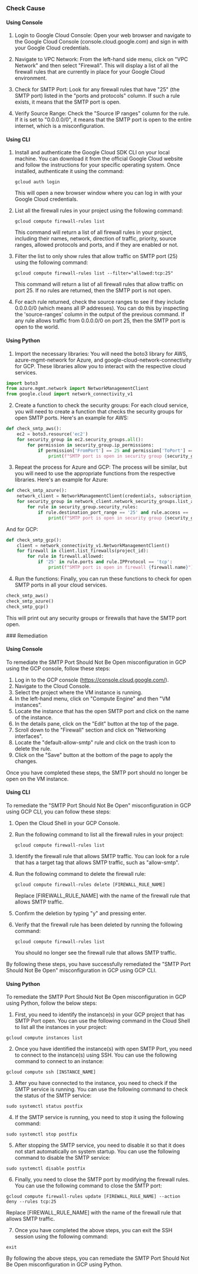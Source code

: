

<Tabs><Tab title='Cause'>
### Check Cause

#### Using Console

1. Login to Google Cloud Console: Open your web browser and navigate to the Google Cloud Console (console.cloud.google.com) and sign in with your Google Cloud credentials.

2. Navigate to VPC Network: From the left-hand side menu, click on "VPC Network" and then select "Firewall". This will display a list of all the firewall rules that are currently in place for your Google Cloud environment.

3. Check for SMTP Port: Look for any firewall rules that have "25" (the SMTP port) listed in the "ports and protocols" column. If such a rule exists, it means that the SMTP port is open.

4. Verify Source Range: Check the "Source IP ranges" column for the rule. If it is set to "0.0.0.0/0", it means that the SMTP port is open to the entire internet, which is a misconfiguration.

#### Using CLI

1. Install and authenticate the Google Cloud SDK CLI on your local machine. You can download it from the official Google Cloud website and follow the instructions for your specific operating system. Once installed, authenticate it using the command:
   ```
   gcloud auth login
   ```
   This will open a new browser window where you can log in with your Google Cloud credentials.

2. List all the firewall rules in your project using the following command:
   ```
   gcloud compute firewall-rules list
   ```
   This command will return a list of all firewall rules in your project, including their names, network, direction of traffic, priority, source ranges, allowed protocols and ports, and if they are enabled or not.

3. Filter the list to only show rules that allow traffic on SMTP port (25) using the following command:
   ```
   gcloud compute firewall-rules list --filter="allowed:tcp:25"
   ```
   This command will return a list of all firewall rules that allow traffic on port 25. If no rules are returned, then the SMTP port is not open.

4. For each rule returned, check the source ranges to see if they include 0.0.0.0/0 (which means all IP addresses). You can do this by inspecting the 'source-ranges' column in the output of the previous command. If any rule allows traffic from 0.0.0.0/0 on port 25, then the SMTP port is open to the world.

#### Using Python

1. Import the necessary libraries: You will need the boto3 library for AWS, azure-mgmt-network for Azure, and google-cloud-network-connectivity for GCP. These libraries allow you to interact with the respective cloud services.

```python
import boto3
from azure.mgmt.network import NetworkManagementClient
from google.cloud import network_connectivity_v1
```

2. Create a function to check the security groups: For each cloud service, you will need to create a function that checks the security groups for open SMTP ports. Here's an example for AWS:

```python
def check_smtp_aws():
    ec2 = boto3.resource('ec2')
    for security_group in ec2.security_groups.all():
        for permission in security_group.ip_permissions:
            if permission['FromPort'] == 25 and permission['ToPort'] == 25:
                print(f"SMTP port is open in security group {security_group.id}")
```

3. Repeat the process for Azure and GCP: The process will be similar, but you will need to use the appropriate functions from the respective libraries. Here's an example for Azure:

```python
def check_smtp_azure():
    network_client = NetworkManagementClient(credentials, subscription_id)
    for security_group in network_client.network_security_groups.list_all():
        for rule in security_group.security_rules:
            if rule.destination_port_range == '25' and rule.access == 'Allow':
                print(f"SMTP port is open in security group {security_group.name}")
```

And for GCP:

```python
def check_smtp_gcp():
    client = network_connectivity_v1.NetworkManagementClient()
    for firewall in client.list_firewalls(project_id):
        for rule in firewall.allowed:
            if '25' in rule.ports and rule.IPProtocol == 'tcp':
                print(f"SMTP port is open in firewall {firewall.name}")
```

4. Run the functions: Finally, you can run these functions to check for open SMTP ports in all your cloud services.

```python
check_smtp_aws()
check_smtp_azure()
check_smtp_gcp()
```

This will print out any security groups or firewalls that have the SMTP port open.

</Tab>

<Tab title='Remediation'>
### Remediation

#### Using Console

To remediate the SMTP Port Should Not Be Open misconfiguration in GCP using the GCP console, follow these steps:

1. Log in to the GCP console (https://console.cloud.google.com/).
2. Navigate to the Cloud Console.
3. Select the project where the VM instance is running.
4. In the left-hand menu, click on "Compute Engine" and then "VM instances".
5. Locate the instance that has the open SMTP port and click on the name of the instance.
6. In the details pane, click on the "Edit" button at the top of the page.
7. Scroll down to the "Firewall" section and click on "Networking interfaces".
8. Locate the "default-allow-smtp" rule and click on the trash icon to delete the rule.
9. Click on the "Save" button at the bottom of the page to apply the changes.

Once you have completed these steps, the SMTP port should no longer be open on the VM instance.

#### Using CLI

To remediate the "SMTP Port Should Not Be Open" misconfiguration in GCP using GCP CLI, you can follow these steps:

1. Open the Cloud Shell in your GCP Console.
2. Run the following command to list all the firewall rules in your project: 

   ```gcloud compute firewall-rules list```
   
3. Identify the firewall rule that allows SMTP traffic. You can look for a rule that has a target tag that allows SMTP traffic, such as "allow-smtp".
4. Run the following command to delete the firewall rule:

   ```gcloud compute firewall-rules delete [FIREWALL_RULE_NAME]```
   
   Replace [FIREWALL_RULE_NAME] with the name of the firewall rule that allows SMTP traffic.
   
5. Confirm the deletion by typing "y" and pressing enter.
6. Verify that the firewall rule has been deleted by running the following command:

   ```gcloud compute firewall-rules list```
   
   You should no longer see the firewall rule that allows SMTP traffic.
   
By following these steps, you have successfully remediated the "SMTP Port Should Not Be Open" misconfiguration in GCP using GCP CLI.

#### Using Python

To remediate the SMTP Port Should Not Be Open misconfiguration in GCP using Python, follow the below steps:

1. First, you need to identify the instance(s) in your GCP project that has SMTP Port open. You can use the following command in the Cloud Shell to list all the instances in your project:

```
gcloud compute instances list
```

2. Once you have identified the instance(s) with open SMTP Port, you need to connect to the instance(s) using SSH. You can use the following command to connect to an instance:

```
gcloud compute ssh [INSTANCE_NAME]
```

3. After you have connected to the instance, you need to check if the SMTP service is running. You can use the following command to check the status of the SMTP service:

```
sudo systemctl status postfix
```

4. If the SMTP service is running, you need to stop it using the following command:

```
sudo systemctl stop postfix
```

5. After stopping the SMTP service, you need to disable it so that it does not start automatically on system startup. You can use the following command to disable the SMTP service:

```
sudo systemctl disable postfix
```

6. Finally, you need to close the SMTP port by modifying the firewall rules. You can use the following command to close the SMTP port:

```
gcloud compute firewall-rules update [FIREWALL_RULE_NAME] --action deny --rules tcp:25
```

Replace [FIREWALL_RULE_NAME] with the name of the firewall rule that allows SMTP traffic.

7. Once you have completed the above steps, you can exit the SSH session using the following command:

```
exit
```

By following the above steps, you can remediate the SMTP Port Should Not Be Open misconfiguration in GCP using Python.


</Tab>
</Tabs>